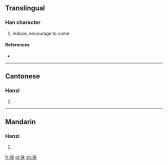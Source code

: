 {{also|徠}}
==Translingual==

===Han character===
{{Han char|rn=60|rad=彳|as=07|sn=10|four=|canj=竹人木廿 (HODT)}}

# induce, encourage to come

====References====
* {{Han ref|kx=0367.271|hdz=20824.050|uh=5F95|ud=24469}}

----

==Cantonese==

===Hanzi===
{{yue-hanzi|jyut=|y=loi4|tra=徠}}

# {{defn|lang=yue|sort=彳07}}

----

==Mandarin==

===Hanzi===
{{cmn-hanzi|tra=徠|pin=[[lái]] ([[lai2]])|wg=lai<sup>2</sup>}}

# {{defn|lang=cmn|sort=彳07}}

[[fr:徕]]
[[pl:徕]]
[[zh:徕]]
